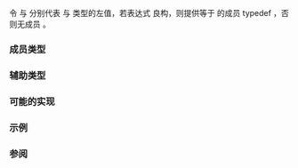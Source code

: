 {{cpp/title|compare_three_way_result}}
{{cpp/utility/navbar}}
{{dcl begin}}
{{dcl header|compare}}
{{dcl|since=c++20|1=
template&lt; class T, class U = T &gt;
struct compare_three_way_result;
}}
{{dcl end}}

令 {{tt|t}} 与 {{tt|u}} 分别代表 {{c|const std::remove_reference_t&lt;T&gt;}} 与 {{c|const std::remove_reference_t&lt;U&gt;}} 类型的左值，若表达式 {{c|1=t &lt;=&gt; u}} 良构，则提供等于 {{c|1=decltype(t &lt;=&gt; u)}} 的成员 typedef {{tt|type}}，否则无成员 {{tt|type}}。

{{cpp/types/nospec}}

===成员类型===
{{dsc begin}}
{{dsc hitem|名字|定义}}
{{dsc|{{tt|type}}|{{c|1=operator&lt;=&gt;}} 在 {{tt|T}} 与 {{tt|U}} 的 const 限定左值上的结果类型}}
{{dsc end}}

===辅助类型===
{{ddcl|since=c++20|1=
template&lt; class T, class U = T &gt;
using compare_three_way_result_t = compare_three_way_result&lt;T, U&gt;::type;
}}

===可能的实现===
{{eq fun
|1=
// 由 Casey Carter 推荐
// 参阅：https://github.com/microsoft/STL/pull/385#discussion_r357894054
template&lt;class T, class U = T&gt;
using compare_three_way_result_t = decltype(
    std::declval&lt;const std::remove_reference_t&lt;T&gt;&amp;&gt;() &lt;=&gt;
    std::declval&lt;const std::remove_reference_t&lt;U&gt;&amp;&gt;()
);

template&lt;class T, class U = T&gt;
struct compare_three_way_result {};

template&lt;class T, class U&gt;
    requires requires { typename compare_three_way_result_t&lt;T, U&gt;; }
struct compare_three_way_result&lt;T, U&gt;
{
    using type = compare_three_way_result_t&lt;T, U&gt;;
};
}}

===示例===
{{example
|code=
#include &lt;compare&gt;
#include &lt;iostream&gt;
#include &lt;type_traits&gt;

template&lt;class Ord&gt;
void print_cmp_type()
{
    if constexpr (std::is_same_v&lt;Ord, std::strong_ordering&gt;)
        std::cout &lt;&lt; "强序\n";
    else if constexpr (std::is_same_v&lt;Ord, std::weak_ordering&gt;)
        std::cout &lt;&lt; "弱序\n";
    else if constexpr (std::is_same_v&lt;Ord, std::partial_ordering&gt;)
        std::cout &lt;&lt; "部分序\n";
    else
        std::cout &lt;&lt; "非法的比较结果类型\n";
}

int main()
{
    print_cmp_type&lt;std::compare_three_way_result_t&lt;int&gt;&gt;();
    print_cmp_type&lt;std::compare_three_way_result_t&lt;double&gt;&gt;();
}
|output=
强序
部分序
}}

===参阅===
{{dsc begin}}
{{dsc inc|cpp/utility/compare/dsc partial_ordering}}
{{dsc inc|cpp/utility/compare/dsc weak_ordering}}
{{dsc inc|cpp/utility/compare/dsc strong_ordering}}
{{dsc end}}

{{langlinks|de|en|es|ja|ru}}